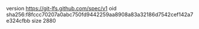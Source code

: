 version https://git-lfs.github.com/spec/v1
oid sha256:f8fccc70207a0abc750fd9442259aa8908a83a32186d7542cef142a7e324cfbb
size 2880
